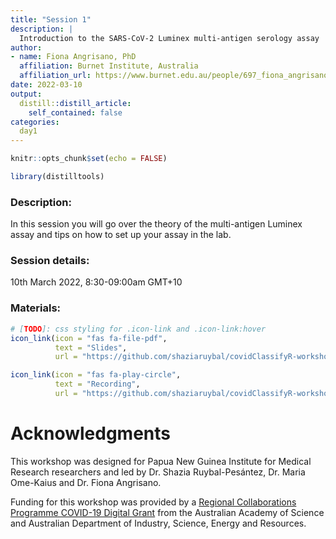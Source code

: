 ```yaml
---
title: "Session 1"
description: |
  Introduction to the SARS-CoV-2 Luminex multi-antigen serology assay
author: 
- name: Fiona Angrisano, PhD
  affiliation: Burnet Institute, Australia
  affiliation_url: https://www.burnet.edu.au/people/697_fiona_angrisano
date: 2022-03-10
output:
  distill::distill_article:
    self_contained: false
categories:
  day1
---
```


```r
knitr::opts_chunk$set(echo = FALSE)
```

```r
library(distilltools)
```
### Description:
In this session you will go over the theory of the multi-antigen Luminex assay and tips on how to set up your assay in the lab.

### <i class="fas fa-calendar-alt"></i> Session details:
10th March 2022, 8:30-09:00am GMT+10

### <i class="fas fa-book-open"></i> Materials:
```r
# [TODO]: css styling for .icon-link and .icon-link:hover
icon_link(icon = "fas fa-file-pdf",
          text = "Slides",
          url = "https://github.com/shaziaruybal/covidClassifyR-workshop/blob/main/_sessions/2022-03-10-session1/session1_slides.pdf")

icon_link(icon = "fas fa-play-circle",
          text = "Recording",
          url = "https://github.com/shaziaruybal/covidClassifyR-workshop/blob/main/_sessions/2022-03-10-session1/session1_recording.mp4")
```
  
# Acknowledgments {.appendix}

This workshop was designed for Papua New Guinea Institute for Medical Research researchers and led by Dr. Shazia Ruybal-Pesántez, Dr. Maria Ome-Kaius and Dr. Fiona Angrisano. 

Funding for this workshop was provided by a [Regional Collaborations Programme COVID-19 Digital Grant](https://www.science.org.au/news-and-events/news-and-media-releases/regional-research-set-get-digital-boost) from the Australian Academy of Science and Australian Department of Industry, Science, Energy and Resources. 